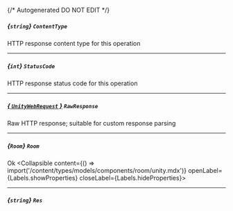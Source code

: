 {/* Autogenerated DO NOT EDIT  */}

##### *{`string`}* `ContentType`
HTTP response content type for this operation

---
##### *{`int`}* `StatusCode`
HTTP response status code for this operation

---
##### [*{ `UnityWebRequest` }*](https://docs.unity3d.com/2021.3/Documentation/ScriptReference/Networking.UnityWebRequest.html) `RawResponse`
Raw HTTP response; suitable for custom response parsing

---
##### *{`Room`}* `Room`
Ok
<Collapsible content={() => import('/content/types/models/components/room/unity.mdx')} openLabel={Labels.showProperties} closeLabel={Labels.hideProperties}>
</Collapsible>

---
##### *{`string`}* `Res`


